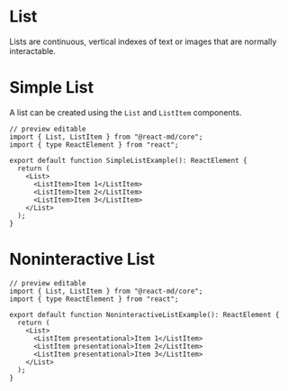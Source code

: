 # List

Lists are continuous, vertical indexes of text or images that are normally interactable.

# Simple List

A list can be created using the `List` and `ListItem` components.

```tsx
// preview editable
import { List, ListItem } from "@react-md/core";
import { type ReactElement } from "react";

export default function SimpleListExample(): ReactElement {
  return (
    <List>
      <ListItem>Item 1</ListItem>
      <ListItem>Item 2</ListItem>
      <ListItem>Item 3</ListItem>
    </List>
  );
}

```


# Noninteractive List

```tsx
// preview editable
import { List, ListItem } from "@react-md/core";
import { type ReactElement } from "react";

export default function NoninteractiveListExample(): ReactElement {
  return (
    <List>
      <ListItem presentational>Item 1</ListItem>
      <ListItem presentational>Item 2</ListItem>
      <ListItem presentational>Item 3</ListItem>
    </List>
  );
}

```

